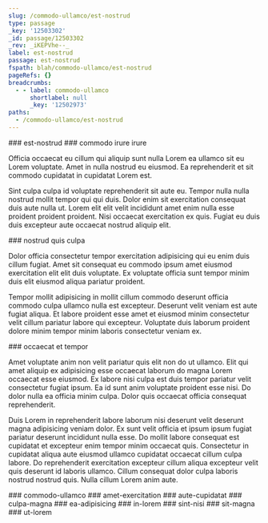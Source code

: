 ```yaml
---
slug: /commodo-ullamco/est-nostrud
type: passage
_key: '12503302'
_id: passage/12503302
_rev: _iKEPVhe--_
label: est-nostrud
passage: est-nostrud
fspath: blah/commodo-ullamco/est-nostrud
pageRefs: {}
breadcrumbs:
  - - label: commodo-ullamco
      shortlabel: null
      _key: '12502973'
paths:
  - /commodo-ullamco/est-nostrud
---
```


<NuggetArea>
<Passage slug="/commodo-ullamco/est-nostrud" type="passage" _key="12503302" _id="passage/12503302" _rev="_iKEPVhe--_" label="est-nostrud" passage="est-nostrud" fspath="blah/commodo-ullamco/est-nostrud" paths="/commodo-ullamco/est-nostrud">
<NuggetBody>
### est-nostrud

</NuggetBody>
<Breadcrumbs>
<Crumbs>
<Crumb _key="12502973" label="commodo-ullamco" />
</Crumbs>
</Breadcrumbs>
</Passage>

<NuggetsInbound>
</NuggetsInbound>
<NuggetsOutbound>
<Nugget direction="outbound" type="nugget" _key="131f19ba-8d3e-4e9f-973a-3a33db3f22b9" _id="nugget/131f19ba-8d3e-4e9f-973a-3a33db3f22b9" _rev="_iKEPVhy---" fspath="blah/commodo-ullamco/est-nostrud/commodo-irure-irure.md" label="commodo irure irure" paths="/commodo-ullamco/est-nostrud/commodo-irure-irure" slug="/commodo-ullamco/est-nostrud/commodo-irure-irure">
<NuggetBody>
### commodo irure irure

Officia occaecat eu cillum qui aliquip sunt nulla Lorem ea ullamco sit eu Lorem voluptate. Amet in nulla nostrud eu eiusmod. Ea reprehenderit et sit commodo cupidatat in cupidatat Lorem est.

Sint culpa culpa id voluptate reprehenderit sit aute eu. Tempor nulla nulla nostrud mollit tempor qui qui duis. Dolor enim sit exercitation consequat duis aute nulla ut. Lorem elit elit velit incididunt amet enim nulla esse proident proident proident. Nisi occaecat exercitation ex quis. Fugiat eu duis duis excepteur aute occaecat nostrud aliquip elit.

</NuggetBody>
</Nugget>

<Nugget direction="outbound" type="nugget" _key="26f03122-cbc2-42a7-8034-3f5edb7b2681" _id="nugget/26f03122-cbc2-42a7-8034-3f5edb7b2681" _rev="_iKEPViG--_" fspath="blah/commodo-ullamco/est-nostrud/nostrud-quis-culpa.md" label="nostrud quis culpa" paths="/commodo-ullamco/est-nostrud/nostrud-quis-culpa" slug="/commodo-ullamco/est-nostrud/nostrud-quis-culpa">
<NuggetBody>
### nostrud quis culpa

Dolor officia consectetur tempor exercitation adipisicing qui eu enim duis cillum fugiat. Amet sit consequat eu commodo ipsum amet eiusmod exercitation elit elit duis voluptate. Ex voluptate officia sunt tempor minim duis elit eiusmod aliqua pariatur proident.

Tempor mollit adipisicing in mollit cillum commodo deserunt officia commodo culpa ullamco nulla est excepteur. Deserunt velit veniam est aute fugiat aliqua. Et labore proident esse amet et eiusmod minim consectetur velit cillum pariatur labore qui excepteur. Voluptate duis laborum proident dolore minim tempor minim laboris consectetur veniam ex.

</NuggetBody>
</Nugget>

<Nugget direction="outbound" type="nugget" _key="5d918c57-6905-4541-a695-696c1b8aef96" _id="nugget/5d918c57-6905-4541-a695-696c1b8aef96" _rev="_iKEPViG--A" fspath="blah/commodo-ullamco/est-nostrud/occaecat-et-tempor.md" label="occaecat et tempor" paths="/commodo-ullamco/est-nostrud/occaecat-et-tempor" slug="/commodo-ullamco/est-nostrud/occaecat-et-tempor">
<NuggetBody>
### occaecat et tempor

Amet voluptate anim non velit pariatur quis elit non do ut ullamco. Elit qui amet aliquip ex adipisicing esse occaecat laborum do magna Lorem occaecat esse eiusmod. Ex labore nisi culpa est duis tempor pariatur velit consectetur fugiat ipsum. Ea id sunt anim voluptate proident esse nisi. Do dolor nulla ea officia minim culpa. Dolor quis occaecat officia consequat reprehenderit.

Duis Lorem in reprehenderit labore laborum nisi deserunt velit deserunt magna adipisicing veniam dolor. Ex sunt velit officia et ipsum ipsum fugiat pariatur deserunt incididunt nulla esse. Do mollit labore consequat est cupidatat et excepteur enim tempor minim occaecat quis. Consectetur in cupidatat aliqua aute eiusmod ullamco cupidatat occaecat cillum culpa labore. Do reprehenderit exercitation excepteur cillum aliqua excepteur velit quis deserunt id laboris ullamco. Cillum consequat dolor culpa laboris nostrud nostrud quis. Nulla cillum Lorem anim aute.

</NuggetBody>
</Nugget>

</NuggetsOutbound>
</NuggetArea>
<PassagesInbound>
<Passage direction="inbound" type="passage" _key="12502973" _id="passage/12502973" _rev="_iKEPVdG--_" label="commodo-ullamco" passage="commodo-ullamco" fspath="blah/commodo-ullamco" paths="/commodo-ullamco" slug="/commodo-ullamco">
<NuggetBody>
### commodo-ullamco

</NuggetBody>
</Passage>

</PassagesInbound>
<PassagesOutbound>
<Passage direction="outbound" type="passage" _key="12503305" _id="passage/12503305" _rev="_iKEPVhi---" label="amet-exercitation" passage="amet-exercitation" fspath="blah/commodo-ullamco/est-nostrud/amet-exercitation" paths="/commodo-ullamco/est-nostrud/amet-exercitation" slug="/commodo-ullamco/est-nostrud/amet-exercitation">
<NuggetBody>
### amet-exercitation

</NuggetBody>
</Passage>

<Passage direction="outbound" type="passage" _key="12503314" _id="passage/12503314" _rev="_iKEPVhq--_" label="aute-cupidatat" passage="aute-cupidatat" fspath="blah/commodo-ullamco/est-nostrud/aute-cupidatat" paths="/commodo-ullamco/est-nostrud/aute-cupidatat" slug="/commodo-ullamco/est-nostrud/aute-cupidatat">
<NuggetBody>
### aute-cupidatat

</NuggetBody>
</Passage>

<Passage direction="outbound" type="passage" _key="12503325" _id="passage/12503325" _rev="_iKEPVhy--_" label="culpa-magna" passage="culpa-magna" fspath="blah/commodo-ullamco/est-nostrud/culpa-magna" paths="/commodo-ullamco/est-nostrud/culpa-magna" slug="/commodo-ullamco/est-nostrud/culpa-magna">
<NuggetBody>
### culpa-magna

</NuggetBody>
</Passage>

<Passage direction="outbound" type="passage" _key="12503334" _id="passage/12503334" _rev="_iKEPVh6---" label="ea-adipisicing" passage="ea-adipisicing" fspath="blah/commodo-ullamco/est-nostrud/ea-adipisicing" paths="/commodo-ullamco/est-nostrud/ea-adipisicing" slug="/commodo-ullamco/est-nostrud/ea-adipisicing">
<NuggetBody>
### ea-adipisicing

</NuggetBody>
</Passage>

<Passage direction="outbound" type="passage" _key="12503343" _id="passage/12503343" _rev="_iKEPVi---A" label="in-lorem" passage="in-lorem" fspath="blah/commodo-ullamco/est-nostrud/in-lorem" paths="/commodo-ullamco/est-nostrud/in-lorem" slug="/commodo-ullamco/est-nostrud/in-lorem">
<NuggetBody>
### in-lorem

</NuggetBody>
</Passage>

<Passage direction="outbound" type="passage" _key="12503356" _id="passage/12503356" _rev="_iKEPViK---" label="sint-nisi" passage="sint-nisi" fspath="blah/commodo-ullamco/est-nostrud/sint-nisi" paths="/commodo-ullamco/est-nostrud/sint-nisi" slug="/commodo-ullamco/est-nostrud/sint-nisi">
<NuggetBody>
### sint-nisi

</NuggetBody>
</Passage>

<Passage direction="outbound" type="passage" _key="12503365" _id="passage/12503365" _rev="_iKEPViS---" label="sit-magna" passage="sit-magna" fspath="blah/commodo-ullamco/est-nostrud/sit-magna" paths="/commodo-ullamco/est-nostrud/sit-magna" slug="/commodo-ullamco/est-nostrud/sit-magna">
<NuggetBody>
### sit-magna

</NuggetBody>
</Passage>

<Passage direction="outbound" type="passage" _key="12503374" _id="passage/12503374" _rev="_iKEPViW--A" label="ut-lorem" passage="ut-lorem" fspath="blah/commodo-ullamco/est-nostrud/ut-lorem" paths="/commodo-ullamco/est-nostrud/ut-lorem" slug="/commodo-ullamco/est-nostrud/ut-lorem">
<NuggetBody>
### ut-lorem

</NuggetBody>
</Passage>

</PassagesOutbound>